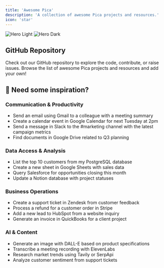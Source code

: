 ---
title: 'Awesome Pica'
description: 'A collection of awesome Pica projects and resources.'
icon: 'star'
---

<img
  className="block dark:hidden rounded"
  src="../images/hero.png"
  alt="Hero Light"
/>
<img
  className="hidden dark:block rounded"
  src="../images/hero.png"
  alt="Hero Dark"
/>

## GitHub Repository

<Card title="@picahq/awesome-pica" icon="github" href="https://github.com/picahq/awesome-pica" horizontal>
Check out our GitHub repository to explore the code, contribute, or raise issues.
</Card>

<Note>
Browse the list of awesome Pica projects and resources and add your own!
</Note>

## 🚀 Need some inspiration?

### Communication & Productivity
- Send an email using Gmail to a colleague with a meeting summary
- Create a calendar event in Google Calendar for next Tuesday at 2pm
- Send a message in Slack to the #marketing channel with the latest campaign metrics
- Find documents in Google Drive related to Q3 planning

### Data Access & Analysis
- List the top 10 customers from my PostgreSQL database
- Create a new sheet in Google Sheets with sales data
- Query Salesforce for opportunities closing this month
- Update a Notion database with project statuses

### Business Operations
- Create a support ticket in Zendesk from customer feedback
- Process a refund for a customer order in Stripe
- Add a new lead to HubSpot from a website inquiry
- Generate an invoice in QuickBooks for a client project

### AI & Content
- Generate an image with DALL-E based on product specifications
- Transcribe a meeting recording with ElevenLabs
- Research market trends using Tavily or SerpApi
- Analyze customer sentiment from support tickets
